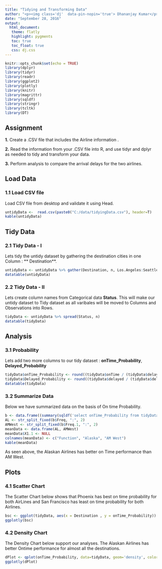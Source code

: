 ```yaml
---
title: "Tidying and Transforming Data"
author: "<p><img class='dj'  data-pin-nopin='true'> Dhananjay Kumar</p>"
date: "September 28, 2016"
output:
  html_document:
   theme: flatly
   highlight: pygments
   toc: true
   toc_float: true
   css: dj.css
---
```


```r
knitr::opts_chunk$set(echo = TRUE)
library(dplyr)
library(tidyr)
library(readr)
library(ggplot2)
library(plotly)
library(knitr)
library(magrittr)
library(sqldf)
library(stringr)
library(tcltk)
library(DT)
```

## Assignment

**1.** Create a .CSV file that includes the Airline information .

**2.** Read the information from your .CSV file into R, and use tidyr and dplyr as needed to tidy and transform your data.

**3.** Perform analysis to compare the arrival delays for the two airlines.

## Load Data

### 1.1 Load CSV file
Load CSV file from desktop and validate it using Head.
```r
untidyData <-  read.csv(paste0("C:/data/tidyingData.csv"), header=T)
kable(untidyData)
```



## Tidy Data 

### 2.1 Tidy Data - I

Lets tidy the untidy dataset by gathering the destination cities in one Column : ** Destination**.

```r
untidyData <- untidyData %>% gather(Destination, n, Los.Angeles:Seattle)
datatable(untidyData)
```

### 2.2 Tidy Data - II

Lets create column names from Categorical data **Status**. This will make our untidy dataset to Tidy dataset as all varibales will be moved to Columns and  Observations into Rows.

```r
tidyData <- untidyData %>% spread(Status, n)
datatable(tidyData)
```


## Analysis

### 3.1 Probability

Lets add two more columns to our tidy dataset : **onTime_Probability**, **Delayed_Probability**
```r
tidyData$onTime_Probability <- round((tidyData$onTime / (tidyData$delayed + tidyData$onTime)), digits = 3)
tidyData$Delayed_Probability <- round((tidyData$delayed / (tidyData$delayed + tidyData$onTime)), digits = 3)
datatable(tidyData)
```

### 3.2 Summarize Data

Below we have summarized data on the basis of On time Probability.
```r
b <- data.frame((summary(sqldf('select onTime_Probability from tidyData where AirLine = "ALASKA"'))), summary(sqldf('select onTime_Probability from tidyData where AirLine = "AM WEST"')) )
AL <- str_split_fixed(b$Freq, ":", 2)
AMWest <- str_split_fixed(b$Freq.1, ":", 2)
meanData <- data.frame(AL, AMWest)
meanData$X1.1 <- NULL
colnames(meanData) <- c("Function", "Alaska", "AM West")
kable(meanData)

```


As seen above, the Alaskan Airlines has better on Time performance than AM West.

## Plots {.tabset}

### 4.1 Scatter Chart

The Scatter Chart below shows that Phoenix has best on time probability for both AirLines and San Francisco has least on time probability for both Airlines.
```r
bsc <- ggplot(tidyData, aes(x = Destination , y = onTime_Probability))  + geom_point(aes(color = onTime_Probability, size = onTime_Probability, shape = factor(AirLine))) +  scale_colour_gradient(low = "purple")
ggplotly(bsc)
```


### 4.2 Density Chart

The Density Chart below support our analyses. The Alaskan Airlines has better Ontime performance for almost all the destinations.
```r
dPlot <- qplot(onTime_Probability, data=tidyData, geom='density', color=AirLine, xlim =c(0.50, 1)) + facet_grid(Destination ~.)
ggplotly(dPlot)
```



